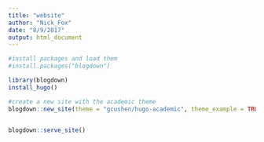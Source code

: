 ```yaml
---
title: "website"
author: "Nick_Fox"
date: "8/9/2017"
output: html_document
---
```


```r
#install packages and load them
#install.packages("blogdown")

library(blogdown)
install_hugo()

```

```r

#create a new site with the academic theme
blogdown::new_site(theme = "gcushen/hugo-academic", theme_example = TRUE)


blogdown::serve_site()

```
